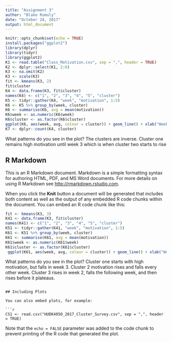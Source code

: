 ```yaml
---
title: "Assignment 3"
author: "Blake Rumuly"
date: "October 24, 2017"
output: html_document
---
```


```r
knitr::opts_chunk$set(echo = TRUE)
install.packages("ggplot2")
library(dplyr)
library(tidyr)
library(ggplot2)
K1 <- read.table("Class_Motivation.csv", sep = ",", header = TRUE)
K2 <- dplyr::select(K1, 2:6)
K3 <- na.omit(K2)
K3 <- scale(K3)
fit <- kmeans(K3, 2) 
fit$cluster
K4 <- data.frame(K3, fit$cluster)
names(K4) <- c("1", "2", "3", "4", "5", "cluster")
K5 <- tidyr::gather(K4, "week", "motivation", 1:5)
K6 <- K5 %>% group_by(week, cluster)
K6 <- summarise(K6, avg = mean(motivation))
K6$week <- as.numeric(K6$week)
K6$cluster <- as.factor(K6$cluster)
ggplot(K6, aes(week, avg, colour = cluster)) + geom_line() + xlab("Week") + ylab("Average Motivation")
K7 <- dplyr::count(K4, cluster)
```
What patterns do you see in the plot?
The clusters are inverse. Cluster one remains high motivation until week 3 which is when cluster two starts to rise

## R Markdown

This is an R Markdown document. Markdown is a simple formatting syntax for authoring HTML, PDF, and MS Word documents. For more details on using R Markdown see <http://rmarkdown.rstudio.com>.

When you click the **Knit** button a document will be generated that includes both content as well as the output of any embedded R code chunks within the document. You can embed an R code chunk like this:

```r
fit <- kmeans(K3, 3) 
K41 <- data.frame(K3, fit$cluster)
names(K41) <- c("1", "2", "3", "4", "5", "cluster")
K51 <- tidyr::gather(K41, "week", "motivation", 1:5)
K61 <- K51 %>% group_by(week, cluster)
K61 <- summarise(K61, avg = mean(motivation))
K61$week <- as.numeric(K61$week)
K61$cluster <- as.factor(K61$cluster)
 ggplot(K61, aes(week, avg, colour = cluster)) + geom_line() + xlab("Week") + ylab("Average Motivation")
```
What patterns do you see in the plot?
Cluster one starts with high motivation, but falls in week 3. Cluster 2 motivation rises and falls every other week. Cluster 3 rises in week 2, falls the following week, and then rises before it plateaus.

```

## Including Plots

You can also embed plots, for example:

```
```
```r
CS1 <- read.csv("HUDK4050_2017_Cluster_Survey.csv", sep = ",", header = TRUE)
```

Note that the `echo = FALSE` parameter was added to the code chunk to prevent printing of the R code that generated the plot.
